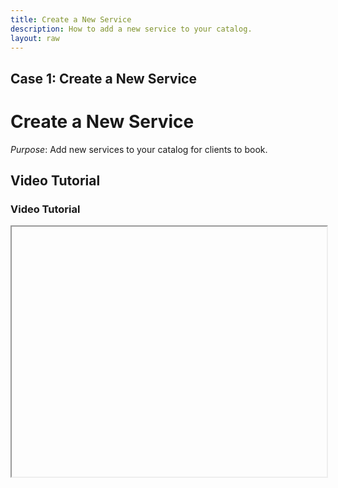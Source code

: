 ```yaml
---
title: Create a New Service
description: How to add a new service to your catalog.
layout: raw
---
```



<div className="mdx-content">

## **Case 1: Create a New Service**

<h1 className="text-3xl font-bold text-gray-900 mb-4">Create a New Service</h1>  

*Purpose*: Add new services to your catalog for clients to book.

## Video Tutorial

<h3 className="text-xl font-medium text-gray-800 mb-2">Video Tutorial</h3>

<iframe
  width="100%"
  height="400"
  title="Create service tutorial"
  allowFullScreen
  className="rounded-lg"
/>

---

## Steps:

<h2 className="text-2xl font-semibold text-gray-800 mt-8 mb-4">Step-by-step Instructions</h2>

❶ **Begin by clicking on "Catalog"**  
From the left-hand side menu on the main dashboard.

❷ **Navigate to Services**  
You will land on the **Services** tab by default.

❸ **Click "Add Service"**  
Use the button located at the top-right corner to start.

❹ **Fill in Basic Information**  
A panel will open. Enter the **Service Category**, **Sub-Category**, **Service Type**, **Service Name**, any **Gender Restrictions**, **Duration**, and **Description**.

❺ **Click "Next" to proceed**  
Move to the **Pricing Section** and define **Walk-in**, **Online**, and **Off-Peak** prices.

❻ **Assign Staff and Venue**  
Choose which staff members will provide the service and at which venues.

❼ **Click "Submit"**  
After all fields are filled out, click to create the new service.

❽ **Confirmation**  
A message will appear confirming the service was successfully created.

---

**Tip for New Managers**:  
Make sure to review service settings thoroughly to avoid booking issues later.

<div className="space-y-4 mt-6">

<div className="my-10 border-t border-gray-200" />

## More questions about this

<h3 className="text-xl font-semibold text-black mb-4 mt-10"> More questions about this?</h3>
</div>
<div className="space-y-4 mt-6">
  <details className="bg-white rounded-md p-4 border border-gray-300">
  <summary
    className="font-medium text-base text-gray-900"
    style={{
      backgroundColor: 'transparent',
      outline: 'none',
      cursor: 'pointer',
      userSelect: 'none',
      listStyle: 'none',
    }}
  >Can I edit services after creating them?</summary>
   <p className="mt-2 text-sm text-gray-700">
      Yes, go back to the catalog, find your service, and click the edit icon.
    </p>
  </details>

  <details className="bg-white rounded-md p-4 border border-gray-300">
  <summary
    className="font-medium text-base text-gray-900"
    style={{
      backgroundColor: 'transparent',
      outline: 'none',
      cursor: 'pointer',
      userSelect: 'none',
      listStyle: 'none',
    }}
  >Can I duplicate a service?</summary>
    <p className="mt-2 text-sm text-gray-700">
      Not directly. You'll need to manually create a similar service by using the "Add Service" option again.
    </p>
  </details>
</div>
</div>

---

<div className="space-y-4 mt-6">

<div className="my-10 border-t border-gray-200" />

<div className="mdx-content mt-10">

Was this article helpful?

<div style={{ display: 'flex', gap: '1rem' }}>
  <button style={{ padding: '0.5rem', borderRadius: '9999px', backgroundColor: '#f0f0f0' }}>
    <FaThumbsUp/>
  </button>
  <button style={{ padding: '0.5rem', borderRadius: '9999px', backgroundColor: '#f0f0f0' }}>
    <FaThumbsDown/>
  </button>
</div>
</div>

---
</div>

